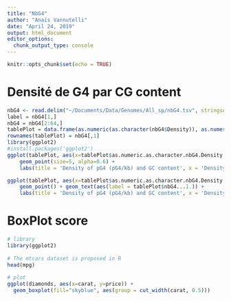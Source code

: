 ```yaml
---
title: "NbG4"
author: "Anaïs Vannutelli"
date: "April 24, 2019"
output: html_document
editor_options: 
  chunk_output_type: console
---
```


```r
knitr::opts_chunk$set(echo = TRUE)
```

# Densité de G4 par CG content

```r
nbG4 <- read.delim("~/Documents/Data/Genomes/All_sp/nbG4.tsv", stringsAsFactors = FALSE)
label = nbG4[1,]
nbG4 = nbG4[2:64,]
tablePlot = data.frame(as.numeric(as.character(nbG4$Density)), as.numeric(as.character(nbG4$GC.content)), nbG4$X.1, nbG4[,1])
rownames(tablePlot) = nbG4[,1]
library(ggplot2)
#install.packages('ggplot2')
ggplot(tablePlot, aes(x=tablePlot$as.numeric.as.character.nbG4.Density.., y=tablePlot$as.numeric.as.character.nbG4.GC.content.., color=tablePlot$nbG4.X.1)) + 
    geom_point(size=5, alpha=0.6) + 
    labs(title = 'Density of pG4 (pG4/kb) and GC content', x = 'Density of pG4 (pG4/kb)', y = '% of GC in genes', colour = 'Clade', caption = "based on data from genes") #+ xlim(0, 0.35)

ggplot(tablePlot, aes(x=tablePlot$as.numeric.as.character.nbG4.Density.., y=tablePlot$as.numeric.as.character.nbG4.GC.content.., color=tablePlot$nbG4.X.1, label = tablePlot$nbG4...1.)) + 
    geom_point() + geom_text(aes(label = tablePlot$nbG4...1.)) +
    labs(title = 'Density of pG4 (pG4/kb) and GC content', x = 'Density of pG4 (pG4/kb)', y = '% of GC in genes', colour = 'Clade', caption = "based on data from genes") + xlim(0, 0.35)
```

# BoxPlot score

```r
# library
library(ggplot2)
 
# The mtcars dataset is proposed in R
head(mpg)
 
# plot
ggplot(diamonds, aes(x=carat, y=price)) +
  geom_boxplot(fill="skyblue", aes(group = cut_width(carat, 0.5)))
```


